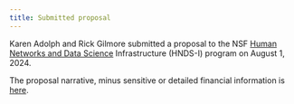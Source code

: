 ```yaml
---
title: Submitted proposal
---
```


Karen Adolph and Rick Gilmore submitted a proposal to the NSF [Human Networks and Data Science](https://www.nsf.gov/funding/opportunities/hnds-human-networks-data-science) Infrastructure (HNDS-I) program on August 1, 2024.

The proposal narrative, minus sensitive or detailed financial information is [here](include/pdf/adolph-gilmore-hnds-i-submitted-copy.pdf).
